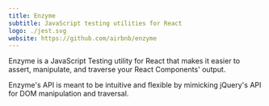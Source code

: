 ```yaml
---
title: Enzyme
subtitle: JavaScript testing utilities for React
logo: ./jest.svg
website: https://github.com/airbnb/enzyme
---
```


Enzyme is a JavaScript Testing utility for React that makes it easier to
assert, manipulate, and traverse your React Components' output.

Enzyme's API is meant to be intuitive and flexible by mimicking jQuery's API
for DOM manipulation and traversal.

